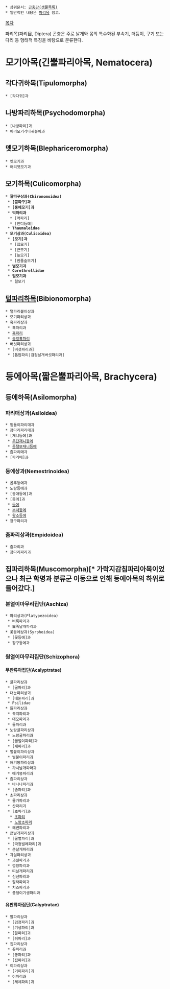 * 상위문서: [[곤충강(생물목록)]]
 * 일반적인 내용은 [[파리목]] 참고.

[[목차]]

파리목(파리目, Diptera) 곤충은 주로 날개와 몸의 특수화된 부속기, 더듬이, 구기 또는 다리 등 형태적 특징을 바탕으로 분류한다. 

= 모기아목(긴뿔파리아목, Nematocera) =
== 각다귀하목(Tipulomorpha) ==
 * [각다귀]과
== 나방파리하목(Psychodomorpha) ==
 * [나방파리]과
 * 어리모기각다귀붙이과
== 멧모기하목(Blephariceromorpha) ==
 * 멧모기과
 * 어리멧모기과
== 모기하목(Culicomorpha) ==
 * '''깔따구상과(Chironomoidea)'''
  * '''[깔따구]과'''
  * '''[둥에모기]과 '''
  * '''먹파리과''' 
   * [먹파리]
   * [진디등에]
  * '''Thaumaleidae'''
 * '''모기상과(Culicoidea)'''
  * '''[모기]과'''
   * [집모기]
   * [큰모기]
   * [늪모기]
   * [흰줄숲모기]
  * '''별모기과'''
  * '''Corethrellidae'''
  * '''털모기과'''
   * 털모기
== [[털파리]]하목(Bibionomorpha) ==
 * 털파리붙이상과 
 * 모기파리상과
 * 혹파리상과
  * 혹파리과
  * [[혹파리]]
  * [[솔잎혹파리]]
 * 버섯파리상과
  * [버섯파리과]
  * [톱밥파리|검정날개버섯파리과]

= 등에아목(짧은뿔파리아목, Brachycera) =
== 등에하목(Asilomorpha) ==
=== 파리매상과(Asiloidea) ===
 * 밑들이파리매과
 * 장다리파리매과 
 * [재니등에]과
  * [[우단재니등에]]
  * [[좀털보재니등에]]
 * 좀파리매과
 * [파리매]과
=== 등에상과(Nemestrinoidea) ===
 * 곱추등에과
 * 노랑등에과
 * [동애등에]과
 * [등에]과
  * [[등에]]
  * [[부처등에]]
  * [[왕소등에]]
 * 장구파리과
=== 춤파리상과(Empidoidea) ===
 * 춤파리과
 * 장다리파리과

== 집파리하목(Muscomorpha)[* 가락지감침파리아목이었으나 최근 학명과 분류군 이동으로 인해 등에아목의 하위로 들어갔다.] ==
=== 분열이마무리집단(Aschiza) ===
 * 파리상과(Platypezoidea)
  * 벼룩파리과
  * 뾰족날개파리과
 * 꽃등에상과(Syrphoidea)
  * [꽃등에]과
  * 장구등에과

=== 원열이마무리집단(Schizophora) ===
==== 무판류아집단(Acalyptratae) ====
 * 굴파리상과
  * [굴파리]과
 * 대눈파리상과
  * [대눈파리]과
  * Psilidae
 * 들파리상과
  * 꼭지파리과
  * 대모파리과
  * 들파리과 
 * 노랑굴파리상과
  * 노랑굴파리과
  * [꿀벌이파리]과
  * [새파리]과
 * 벌붙이파리상과
  * 벌붙이파리과
 * 애기똥파리상과 
  * 가시날개파라과
  * 애기똥파리과
 * 좀파리상과
  * 바나나파리과
  * [좀파리]과
 * 초파리상과
  * 물가파리과
  * 산파리과 
  * [초파리]과
   * [[초파리]]
   * [[노랑초파리]]
  * 해변파리과
 * 큰날개파리상과
  * [꿀벌파리]과
  * [딱정벌레파리]과
  * 큰날개파리과
 * 과실파리상과
  * 과실파리과
  * 깜장파리과
  * 띠날개파리과
  * 신선파리과
  * 알락파리과
  * 치즈파리과
  * 풍뎅이기생파리과 
==== 유판류아집단(Calyptratae) ====
 * 말파리상과
  * [검정파리]과
  * [기생파리]과
  * [말파리]과
  * [쉬파리]과
 * 집파리상과
  * 꽃파리과
  * [똥파리]과
  * [집파리]과 
 * 이파리상과
  * [거미파리]과
  * 이파리과
  * [체체파리]과
